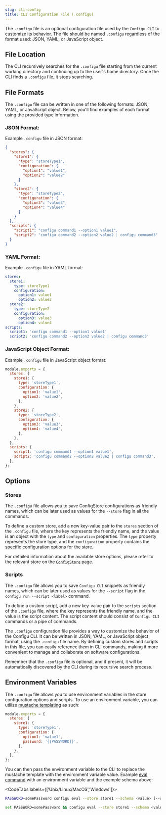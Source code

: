 ```yaml
---
slug: cli-config
title: CLI Configuration File (.configu)
---
```


The `.configu` file is an optional configuration file used by the `Configu CLI` to customize its behavior. The file should be named `.configu` regardless of the format used: JSON, YAML, or JavaScript object.

## File Location

The CLI recursively searches for the `.configu` file starting from the current working directory and continuing up to the user's home directory. Once the CLI finds a `.configu` file, it stops searching.

## File Formats

The `.configu` file can be written in one of the following formats: JSON, YAML, or JavaScript object. Below, you'll find examples of each format using the provided type information.

### JSON Format:

Example `.configu` file in JSON format:

```json
{
  "stores": {
    "store1": {
      "type": "storeType1",
      "configuration": {
        "option1": "value1",
        "option2": "value2"
      }
    },
    "store2": {
      "type": "storeType2",
      "configuration": {
        "option3": "value3",
        "option4": "value4"
      }
    }
  },
  "scripts": {
    "script1": "configu command1 --option1 value1",
    "script2": "configu command2 --option2 value2 | configu command3"
  }
}
```

### YAML Format:

Example `.configu` file in YAML format:

```yaml
stores:
  store1:
    type: storeType1
    configuration:
      option1: value1
      option2: value2
  store2:
    type: storeType2
    configuration:
      option3: value3
      option4: value4
scripts:
  script1: 'configu command1 --option1 value1'
  script2: 'configu command2 --option2 value2 | configu command3'
```

### JavaScript Object Format:

Example `.configu` file in JavaScript object format:

```javascript
module.exports = {
  stores: {
    store1: {
      type: 'storeType1',
      configuration: {
        option1: 'value1',
        option2: 'value2',
      },
    },
    store2: {
      type: 'storeType2',
      configuration: {
        option3: 'value3',
        option4: 'value4',
      },
    },
  },
  scripts: {
    script1: 'configu command1 --option1 value1',
    script2: 'configu command2 --option2 value2 | configu command3',
  },
};
```

## Options

### Stores

The `.configu` file allows you to save ConfigStore configurations as friendly names, which can be later used as values for the `--store` flag in all the commands.

To define a custom store, add a new key-value pair to the `stores` section of the `.configu` file, where the key represents the friendly name, and the value is an object with the `type` and `configuration` properties. The `type` property represents the store type, and the `configuration` property contains the specific configuration options for the store.

For detailed information about the available store options, please refer to the relevant store on the [`ConfigStore`](/config-store) page.

### Scripts

The `.configu` file allows you to save `Configu CLI` snippets as friendly names, which can be later used as values for the `--script` flag in the `configu run --script <label>` command.

To define a custom script, add a new key-value pair to the `scripts` section of the `.configu` file, where the key represents the friendly name, and the value is the script content. The script content should consist of `Configu CLI` commands or a pipe of commands.

<Admonition type="info">

The `.configu` configuration file provides a way to customize the behavior of the Configu CLI. It can be written in JSON, YAML, or JavaScript object format, using the `.configu` file name. By defining custom stores and scripts in this file, you can easily reference them in CLI commands, making it more convenient to manage and collaborate on software configurations.

Remember that the `.configu` file is optional, and if present, it will be automatically discovered by the CLI during its recursive search process.

</Admonition>

## Environment Variables

The `.configu` file allows you to use environment variables in the store configuration options and scripts. To use an environment variable, you can utilize [mustache templating](https://mustache.github.io/) as such:

```javascript
module.exports = {
  stores: {
    store1: {
      type: 'storeType1',
      configuration: {
        option1: 'value1',
        password: '{{PASSWORD}}',
      },
    },
  },
};
```

You can then pass the environment variable to the CLI to replace the mustache template with the environment variable value. Example [eval command](../cli-commands#configu-eval) with an environment variable and the example schema above:

<CodeTabs labels={['Unix/Linux/MacOS','Windows']}>
```bash
PASSWORD=somePassword configu eval --store store1 --schema <value> [--set <value>] [-c <value>]
```
```bash
set PASSWORD=somePassword && configu eval --store store1 --schema <value> [--set <value>] [-c <value>]
```
</CodeTabs>
